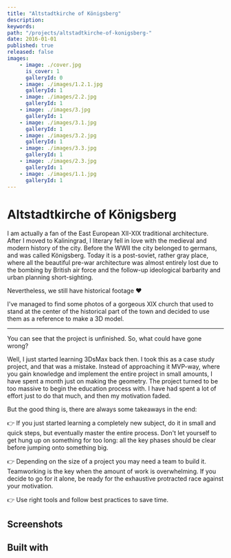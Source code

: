 ```yaml
---
title: "Altstadtkirche of Königsberg"
description:
keywords:
path: "/projects/altstadtkirche-of-konigsberg-"
date: 2016-01-01
published: true
released: false
images:
    - image: ./cover.jpg
      is_cover: 1
      galleryId: 0
    - image: ./images/1.2.1.jpg
      galleryId: 1
    - image: ./images/2.2.jpg
      galleryId: 1
    - image: ./images/3.jpg
      galleryId: 1
    - image: ./images/3.1.jpg
      galleryId: 1
    - image: ./images/3.2.jpg
      galleryId: 1
    - image: ./images/3.3.jpg
      galleryId: 1
    - image: ./images/2.3.jpg
      galleryId: 1
    - image: ./images/1.1.jpg
      galleryId: 1
---
```



# Altstadtkirche of Königsberg

<ProjectReleaseDate date={props.pageContext.frontmatter.date} released={false} />

I am actually a fan of the East European XII-XIX traditional architecture. After I moved to Kaliningrad, I literary fell in love with the medieval and modern history of the city.
Before the WWII the city belonged to germans, and was called Königsberg.
Today it is a post-soviet, rather gray place, where all the beautiful pre-war architecture was almost entirely lost due to the bombing by British air force and the follow-up ideological barbarity and urban planning short-sighting.

Nevertheless, we still have historical footage ❤️

I've managed to find some photos of a gorgeous XIX church that used to stand at the center of the historical part of the town and decided to use them as a reference to make a 3D model.

***

You can see that the project is unfinished. So, what could have gone wrong?

Well, I just started learning 3DsMax back then. I took this as a case study project, and that was a mistake. Instead of approaching it MVP-way, where you gain knowledge and implement the entire project in small amounts, I have spent a month just on making the geometry.
The project turned to be too massive to begin the education process with. I have had spent a lot of effort just to do that much, and then my motivation faded.

But the good thing is, there are always some takeaways in the end:

👉 If you just started learning a completely new subject, do it in small and quick steps, but eventually master the entire process. Don't let yourself to get hung up on something for too long: all the key phases should be clear before jumping onto something big.

👉 Depending on the size of a project you may need a team to build it. Teamworking is the key when the amount of work is overwhelming. If you decide to go for it alone, be ready for the exhaustive protracted race against your motivation.

👉 Use right tools and follow best practices to save time.

## Screenshots

<ProjectGallery galleryId={1} images={props.pageContext.frontmatter.images} />

## Built with

<Container>
    <Skills list="3dsmax,vray" />
</Container>
